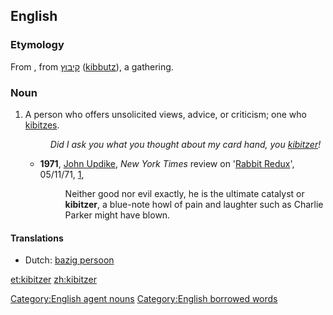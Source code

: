 ==English==

===Etymology===
From {{etyl|yi}}, from {{etyl|he}} [[קיבוץ]] ([[kibbutz]]), a gathering.

===Noun===
{{en-noun}}

# A person who offers unsolicited views, advice, or criticism; one who [[kibitz]]es.
#: ''Did I ask you what you thought about my card hand, you [[kibitzer]]!''
#* '''1971''', [[w:John Updike|John Updike]], ''New York Times'' review on '[[w:Rabbit Redux|Rabbit Redux]]', 05/11/71, [http://www.nytimes.com/1971/11/05/books/updike-rabbit.html],
#*: Neither good nor evil exactly, he is the ultimate catalyst or '''kibitzer''', a blue-note howl of pain and laughter such as Charlie Parker might have blown.

====Translations====
{{trans-top|meddlesome person who tells others what to do}}
*Dutch: [[bazig persoon]] {{n}}
{{trans-mid}}
{{trans-bottom}}

[[Category:English agent nouns]]
[[Category:English borrowed words]]

[[et:kibitzer]]
[[zh:kibitzer]]